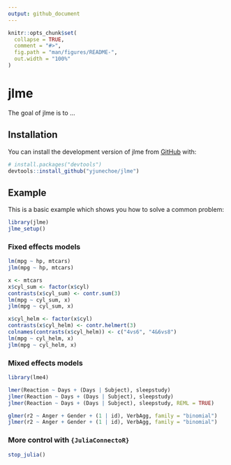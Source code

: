 ```yaml
---
output: github_document
---
```


<!-- README.md is generated from README.Rmd. Please edit that file -->

```r
knitr::opts_chunk$set(
  collapse = TRUE,
  comment = "#>",
  fig.path = "man/figures/README-",
  out.width = "100%"
)
```

# jlme

<!-- badges: start -->
<!-- badges: end -->

The goal of jlme is to ...

## Installation

You can install the development version of jlme from [GitHub](https://github.com/) with:

``` r
# install.packages("devtools")
devtools::install_github("yjunechoe/jlme")
```

## Example

This is a basic example which shows you how to solve a common problem:

```r
library(jlme)
jlme_setup()
```

### Fixed effects models

```r
lm(mpg ~ hp, mtcars)
jlm(mpg ~ hp, mtcars)

x <- mtcars
x$cyl_sum <- factor(x$cyl)
contrasts(x$cyl_sum) <- contr.sum(3)
lm(mpg ~ cyl_sum, x)
jlm(mpg ~ cyl_sum, x)

x$cyl_helm <- factor(x$cyl)
contrasts(x$cyl_helm) <- contr.helmert(3)
colnames(contrasts(x$cyl_helm)) <- c("4vs6", "4&6vs8")
lm(mpg ~ cyl_helm, x)
jlm(mpg ~ cyl_helm, x)
```

### Mixed effects models

```r
library(lme4)

lmer(Reaction ~ Days + (Days | Subject), sleepstudy)
jlmer(Reaction ~ Days + (Days | Subject), sleepstudy)
jlmer(Reaction ~ Days + (Days | Subject), sleepstudy, REML = TRUE)

glmer(r2 ~ Anger + Gender + (1 | id), VerbAgg, family = "binomial")
jlmer(r2 ~ Anger + Gender + (1 | id), VerbAgg, family = "binomial")
```

### More control with `{JuliaConnectoR}`

```r
stop_julia()
```

